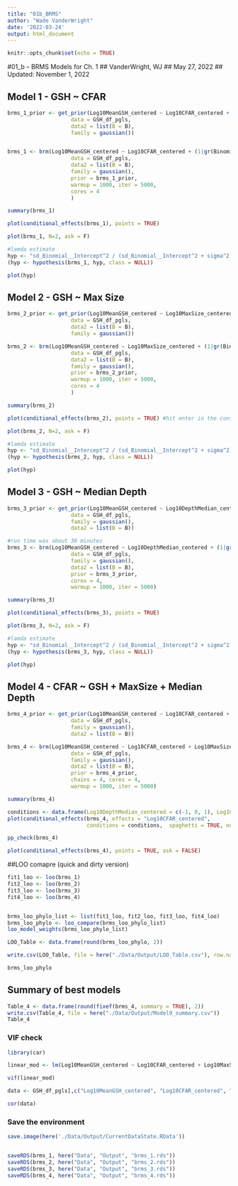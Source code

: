 ```yaml
---
title: "01b_BRMS"
author: "Wade VanderWright"
date: '2022-03-24'
output: html_document
---
```


```r
knitr::opts_chunk$set(echo = TRUE)
```

#01_b -- BRMS Models for Ch. 1
## VanderWright, WJ
## May 27, 2022
## Updated: November 1, 2022

## Model 1 - GSH ~ CFAR

```r
brms_1_prior <- get_prior(Log10MeanGSH_centered ~ Log10CFAR_centered + (1|gr(Binomial, cov = B)),
                    data = GSH_df_pgls,
                    data2 = list(B = B),
                    family = gaussian())


brms_1 <- brm(Log10MeanGSH_centered ~ Log10CFAR_centered + (1|gr(Binomial, cov = B)),
                    data = GSH_df_pgls,
                    data2 = list(B = B),
                    family = gaussian(),
                    prior = brms_1_prior,
                    warmup = 1000, iter = 5000,
                    cores = 4
                    )

summary(brms_1)
```

```r
plot(conditional_effects(brms_1), points = TRUE)

```

```r
plot(brms_1, N=2, ask = F)

```


```r
#lamda estimate
hyp <- "sd_Binomial__Intercept^2 / (sd_Binomial__Intercept^2 + sigma^2) = 0"
(hyp <- hypothesis(brms_1, hyp, class = NULL))
```


```r
plot(hyp)
```

## Model 2 - GSH ~ Max Size
```r
brms_2_prior <- get_prior(Log10MeanGSH_centered ~ Log10MaxSize_centered + (1|gr(Binomial, cov = B)),
                    data = GSH_df_pgls,
                    data2 = list(B = B),
                    family = gaussian())

brms_2 <- brm(Log10MeanGSH_centered ~ Log10MaxSize_centered + (1|gr(Binomial, cov = B)),
                    data = GSH_df_pgls,
                    data2 = list(B = B),
                    family = gaussian(),
                    prior = brms_2_prior,
                    warmup = 1000, iter = 5000,
                    cores = 4
                    )

summary(brms_2)

```


```r
plot(conditional_effects(brms_2), points = TRUE) #hit enter in the console

```

```r
plot(brms_2, N=2, ask = F)

```


```r
#lamda estimate
hyp <- "sd_Binomial__Intercept^2 / (sd_Binomial__Intercept^2 + sigma^2) = 0"
(hyp <- hypothesis(brms_2, hyp, class = NULL))
```
```r
plot(hyp)
```


## Model 3 - GSH ~ Median Depth 
```r
brms_3_prior <- get_prior(Log10MeanGSH_centered ~ Log10DepthMedian_centered + (1|gr(Binomial, cov = B)),
                    data = GSH_df_pgls,
                    family = gaussian(),
                    data2 = list(B = B))

#run time was about 30 minutes
brms_3 <- brm(Log10MeanGSH_centered ~ Log10DepthMedian_centered + (1|gr(Binomial, cov = B)),
                    data = GSH_df_pgls,
                    family = gaussian(),
                    data2 = list(B = B),
                    prior = brms_3_prior,
                    cores = 4,
                    warmup = 1000, iter = 5000)

summary(brms_3)


```


```r
plot(conditional_effects(brms_3), points = TRUE)

```

```r
plot(brms_3, N=2, ask = F)

```


```r
#lamda estimate
hyp <- "sd_Binomial__Intercept^2 / (sd_Binomial__Intercept^2 + sigma^2) = 0"
(hyp <- hypothesis(brms_3, hyp, class = NULL))
```

```r
plot(hyp)
```


## Model 4 - CFAR ~ GSH + MaxSize + Median Depth
```r
brms_4_prior <- get_prior(Log10MeanGSH_centered ~ Log10CFAR_centered + Log10MaxSize_centered + Log10DepthMedian_centered + (1|gr(Binomial, cov = B)),
                    data = GSH_df_pgls,
                    family = gaussian(),
                    data2 = list(B = B))

brms_4 <- brm(Log10MeanGSH_centered ~ Log10CFAR_centered + Log10MaxSize_centered + Log10DepthMedian_centered + (1|gr(Binomial, cov = B)),
                    data = GSH_df_pgls,
                    family = gaussian(),
                    data2 = list(B = B),
                    prior = brms_4_prior,
                    chains = 4, cores = 4,
                    warmup = 1000, iter = 5000)

summary(brms_4)
```

```r
conditions <- data.frame(Log10DepthMedian_centered = c(-1, 0, 1), Log10MaxSize_centered = c(-1, 0, 1))
plot(conditional_effects(brms_4, effects = "Log10CFAR_centered",
                         conditions = conditions,  spaghetti = TRUE, ndraws = 1000), points = TRUE)
```

```r
pp_check(brms_4)
```

```r
plot(conditional_effects(brms_4), points = TRUE, ask = FALSE)
```




##LOO comapre (quick and dirty version)

```r
fit1_loo <- loo(brms_1)
fit2_loo <- loo(brms_2)
fit3_loo <- loo(brms_3)
fit4_loo <- loo(brms_4)


brms_loo_phylo_list <- list(fit1_loo, fit2_loo, fit3_loo, fit4_loo)
brms_loo_phylo <- loo_compare(brms_loo_phylo_list)
loo_model_weights(brms_loo_phylo_list)

LOO_Table <- data.frame(round(brms_loo_phylo, 2))

write.csv(LOO_Table, file = here("./Data/Output/LOO_Table.csv"), row.names = T)

brms_loo_phylo
```

## Summary of best models
```r
Table_4 <- data.frame(round(fixef(brms_4, summary = TRUE), 2))
write.csv(Table_4, file = here("./Data/Output/Model9_summary.csv"))
Table_4
```

### VIF check
```r
library(car)

linear_mod <- lm(Log10MeanGSH_centered ~ Log10CFAR_centered + Log10MaxSize_centered + Log10DepthMedian_centered, data = GSH_df_pgls)

vif(linear_mod)
```

```r
data <- GSH_df_pgls[,c("Log10MeanGSH_centered", "Log10CFAR_centered", "Log10MaxSize_centered", "Log10DepthMedian_centered")]

cor(data)
```



### Save the environment
```r
save.image(here('./Data/Output/CurrentDataState.RData'))


saveRDS(brms_1, here("Data", "Output", "brms_1.rds"))
saveRDS(brms_2, here("Data", "Output", "brms_2.rds"))
saveRDS(brms_3, here("Data", "Output", "brms_3.rds"))
saveRDS(brms_4, here("Data", "Output", "brms_4.rds"))
```



